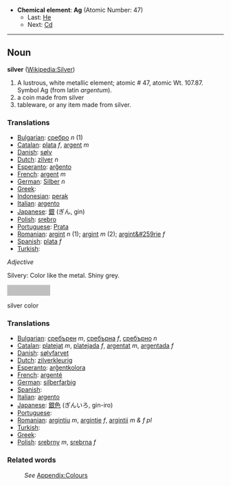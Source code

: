 *'''Chemical element''': '''Ag''' (Atomic Number: 47)
**Last: [[Palladium|He]]
**Next: [[Cadmium|Cd]]
----
==Noun==
'''silver''' ([[en:Silver|Wikipedia:Silver]])

# A lustrous, white metallic element; atomic # 47, atomic Wt. 107.87. Symbol Ag (from latin ''argentum'').
# a coin made from silver
# tableware, or any item made from silver.


===Translations===

* [[Bulgarian]]: [[сребро]] ''n'' (1)
* [[Catalan]]: [[plata]] ''f'', [[argent]] ''m''
* [[Danish]]: [[sølv]]
* [[Dutch]]: [[zilver]] ''n''
* [[Esperanto]]: [[arĝento]]
* [[French]]: [[argent]] ''m''
* [[German]]: [[Silber]] ''n''
* [[Greek]]: [[]]
* [[Indonesian]]: [[perak]]
* [[Italian]]: [[argento]]
* [[Japanese]]: [[銀]] (ぎん, gin)
* [[Polish]]: [[srebro]]
* [[Portuguese]]: [[Prata]]
* [[Romanian]]: [[argint]] ''n'' (1); [[argint]] ''m'' (2); [[argint&#259rie]] ''f''
* [[Spanish]]: [[plata]] ''f''
* [[Turkish]]: [[]]


''Adjective''

Silvery: Color like the metal. Shiny grey.

<div style="background-color:#C0C0C0; width:100px; height:25px;text-align:center">&nbsp;</div>silver color

===Translations===

* [[Bulgarian]]: [[сребърен]] ''m'', [[сребърна]] ''f'', [[сребърно]] ''n''
* [[Catalan]]: [[platejat]] ''m'', [[platejada]] ''f'', [[argentat]] ''m'', [[argentada]] ''f''
* [[Danish]]: [[sølvfarvet]]
* [[Dutch]]: [[zilverkleurig]]
* [[Esperanto]]: [[arĝentkolora]]
* [[French]]: [[argenté]]
* [[German]]: [[silberfarbig]]
* [[Spanish]]: [[]]
* [[Italian]]: [[argento]]
* [[Japanese]]: [[銀色]] (ぎんいろ, gin-iro)
* [[Portuguese]]: [[]]
* [[Romanian]]: [[argintiu]] ''m'', [[argintie]] ''f'', [[argintii]] ''m & f pl''
* [[Turkish]]: [[]]
* [[Greek]]: [[]]
* [[Polish]]: [[srebrny]] ''m'', [[srebrna]] ''f''

===Related words===
:''See'' [[Wiktionary_Appendix:Colours|Appendix:Colours]]